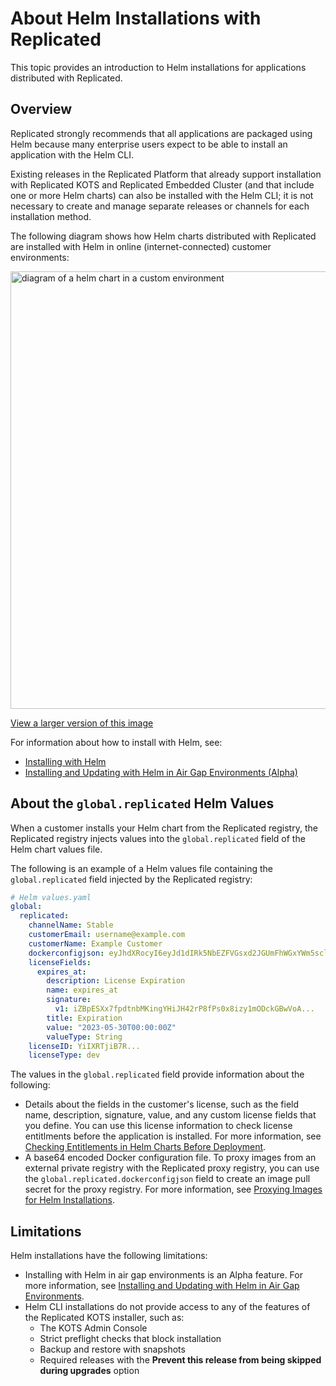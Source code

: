
# About Helm Installations with Replicated

This topic provides an introduction to Helm installations for applications distributed with Replicated.

## Overview

<Helm/>

Replicated strongly recommends that all applications are packaged using Helm because many enterprise users expect to be able to install an application with the Helm CLI. 

Existing releases in the Replicated Platform that already support installation with Replicated KOTS and Replicated Embedded Cluster (and that include one or more Helm charts) can also be installed with the Helm CLI; it is not necessary to create and manage separate releases or channels for each installation method.

The following diagram shows how Helm charts distributed with Replicated are installed with Helm in online (internet-connected) customer environments:

<img src="/images/helm-install-diagram.png" alt="diagram of a helm chart in a custom environment" width="700px"/> 

[View a larger version of this image](/images/helm-install-diagram.png)

<HelmDiagramOverview/>

For information about how to install with Helm, see:
* [Installing with Helm](/vendor/install-with-helm)
* [Installing and Updating with Helm in Air Gap Environments (Alpha)](helm-install-airgap)

## About the `global.replicated` Helm Values

When a customer installs your Helm chart from the Replicated registry, the Replicated registry injects values into the `global.replicated` field of the Helm chart values file.

The following is an example of a Helm values file containing the `global.replicated` field injected by the Replicated registry:

```yaml
# Helm values.yaml
global:
  replicated:
    channelName: Stable
    customerEmail: username@example.com
    customerName: Example Customer
    dockerconfigjson: eyJhdXRocyI6eyJd1dIRk5NbEZFVGsxd2JGUmFhWGxYWm5scloyNVRSV1pPT2pKT2NGaHhUVEpSUkU1...
    licenseFields:
      expires_at:
        description: License Expiration
        name: expires_at
        signature:
          v1: iZBpESXx7fpdtnbMKingYHiJH42rP8fPs0x8izy1mODckGBwVoA... 
        title: Expiration
        value: "2023-05-30T00:00:00Z"
        valueType: String
    licenseID: YiIXRTjiB7R...
    licenseType: dev
```

The values in the `global.replicated` field provide information about the following:
* Details about the fields in the customer's license, such as the field name, description, signature, value, and any custom license fields that you define. You can use this license information to check license entitlments before the application is installed. For more information, see [Checking Entitlements in Helm Charts Before Deployment](/vendor/licenses-reference-helm).
* A base64 encoded Docker configuration file. To proxy images from an external private registry with the Replicated proxy registry, you can use the `global.replicated.dockerconfigjson` field to create an image pull secret for the proxy registry. For more information, see [Proxying Images for Helm Installations](/vendor/helm-image-registry). 

## Limitations

Helm installations have the following limitations:

* Installing with Helm in air gap environments is an Alpha feature. For more information, see [Installing and Updating with Helm in Air Gap Environments](/vendor/helm-install-airgap).
* Helm CLI installations do not provide access to any of the features of the Replicated KOTS installer, such as:
    * The KOTS Admin Console
    * Strict preflight checks that block installation
    * Backup and restore with snapshots
    * Required releases with the **Prevent this release from being skipped during upgrades** option